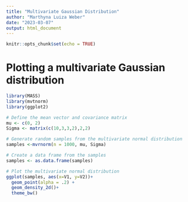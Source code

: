 ```yaml
---
title: "Multivariate Gaussian Distribution"
author: "Marthyna Luiza Weber"
date: "2023-03-07"
output: html_document
---
```


```r
knitr::opts_chunk$set(echo = TRUE)
```

# Plotting a multivariate Gaussian distribution
```r
library(MASS)
library(mvtnorm)
library(ggplot2)

# Define the mean vector and covariance matrix
mu <- c(0, 2)
Sigma <- matrix(c(10,3,3,2),2,2)

# Generate random samples from the multivariate normal distribution
samples <-mvrnorm(n = 1000, mu, Sigma)

# Create a data frame from the samples
samples <- as.data.frame(samples)

# Plot the multivariate normal distribution
ggplot(samples, aes(x=V1, y=V2))+
  geom_point(alpha = .2) +
  geom_density_2d()+
  theme_bw()
```

